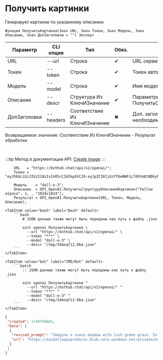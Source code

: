 ﻿---
sidebar_position: 2
description: Получить картинки и другие функции для работы с OpenAI в Открытом пакете интеграций - бесплатной open-source библиотеке интеграций для 1С:Предприятие 8, OneScript и CLI
keywords: [1C, 1С, 1С:Предприятие, 1С:Предприятие 8.3, API, Интеграция, Сервисы, Обмен, OneScript, CLI, OpenAI]
---


# Получить картинки
 Генерирует картинки по указанному описанию



`Функция ПолучитьКартинки(Знач URL, Знач Токен, Знач Модель, Знач Описание, Знач ДопЗаголовки = "") Экспорт`

  | Параметр | CLI опция | Тип | Обяз. | Назначение |
  |-|-|-|-|-|
  | URL | --url | Строка | &#x2714; | URL сервера OpenAI |
  | Токен | --token | Строка | &#x2714; | Токен авторизации OpenAI |
  | Модель | --model | Строка | &#x2714; | Имя модели |
  | Описание | --descr | Структура Из КлючИЗначение | &#x2714; | Параметры генерации. См. ПолучитьСтруктуруОписанияКартинок |
  | ДопЗаголовки | --headers | Соответствие Из КлючИЗначение | &#x2716; | Доп. заголовки запроса, если необходимо |

  
  Возвращаемое значение:   Соответствие Из КлючИЗначение - Результат обработки

<br/>

:::tip
Метод в документации API: [Create image](https://platform.openai.com/docs/api-reference/images/create)
:::
<br/>



```bsl title="Пример использования для 1С:Предприятие/OneScript"
    URL   = "https://bothub.chat/api/v2/openai/";
    Токен = "eyJhbGciOiJIUzI1NiIsInR5cCI6IkpXVCJ9.eyJpZCI6IjUzYTUwNWFiLTdhYmEtNDkyNy05YmQ0LTZlNDFlZGEyZGRmYyIsImlzRGV2Z...";

    Модель    = "dall-e-3";
    Описание  = OPI_OpenAI.ПолучитьСтруктуруОписанияКартинок("Yellow alpaca", 1, , "1024x1024");
    Результат = OPI_OpenAI.ПолучитьКартинки(URL, Токен, Модель, Описание);
```
    

 <Tabs>
  
    <TabItem value="bash" label="Bash" default>
        ```bash
            # JSON данные также могут быть переданы как путь к файлу .json
            
            oint openai ПолучитьКартинки \
              --url "https://bothub.chat/api/v2/openai/" \
              --token "***" \
              --model "dall-e-3" \
              --descr "/tmp/34mxqfi2.0ba.json"
        ```
    </TabItem>
  
    <TabItem value="bat" label="CMD/Bat" default>
        ```batch
            :: JSON данные также могут быть переданы как путь к файлу .json
            
            oint openai ПолучитьКартинки ^
              --url "https://bothub.chat/api/v2/openai/" ^
              --token "***" ^
              --model "dall-e-3" ^
              --descr "/tmp/34mxqfi2.0ba.json"
        ```
    </TabItem>
</Tabs>


```json title="Результат"
{
 "created": 1749756865,
 "data": [
  {
   "revised_prompt": "Imagine a sunny meadow with lush green grass. In the heart of this vibrant landscape, stands a yellow alpaca with its woolly fur, shining brightly under the sunlight. Its features are comically endearing with a long neck, a small rounded head, and large, expressive eyes. It is peacefully grazing, unperturbed by the world around it, epitomizing the tranquility of the idyllic meadow. The gentle breeze flutters its fur, adding an element of charisma to this adorable creature. The picture is a beautiful blend of vibrant colors, and a sense of calmness.",
   "url": "https://oaidalleapiprodscus.blob.core.windows.net/private/org-Dy8ARyqBtu507OGoMBxfUU0S/user-n4L5wc2dF1fH9APAG2dE3Rw9/img-oEeMH1QJWSvtVlmG3yc1KOqx.png?st=2025-06-12T18%3A34%3A25Z&se=2025-06-12T20%3A34%3A25Z&sp=r&sv=2024-08-04&sr=b&rscd=inline&rsct=image/png&skoid=475fd488-6c59-44a5-9aa9-31c4db451bea&sktid=a48cca56-e6da-484e-a814-9c849652bcb3&skt=2025-06-12T11%3A41%3A33Z&ske=2025-06-13T11%3A41%3A33Z&sks=b&skv=2024-08-04&sig=%2BjegkXiCFSi3l80vNiH1IOij4nQ%2BD%2Bd%2BNitOmxISJ1c%3D"
  }
 ]
}
```
